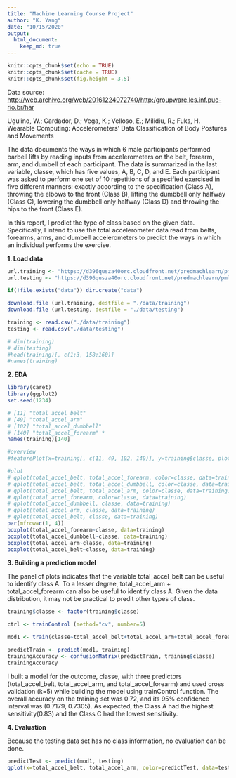 ---
title: "Machine Learning Course Project"
author: "K. Yang"
date: "10/15/2020"
output: 
  html_document:
    keep_md: true
---

```{r setup, include=FALSE}
knitr::opts_chunk$set(echo = TRUE)
knitr::opts_chunk$set(cache = TRUE)
knitr::opts_chunk$set(fig.height = 3.5)
```

Data source: [http://web.archive.org/web/20161224072740/http:/groupware.les.inf.puc-rio.br/har](http://web.archive.org/web/20161224072740/http:/groupware.les.inf.puc-rio.br/har)

Ugulino, W.; Cardador, D.; Vega, K.; Velloso, E.; Milidiu, R.; Fuks, H. Wearable Computing: Accelerometers' Data Classification of Body Postures and Movements

The data documents the ways in which 6 male participants performed barbell lifts by reading inputs from accelerometers on the belt, forearm, arm, and dumbell of each participant. The data is summarized in the last variable, classe, which has five values, A, B, C, D, and E. Each participant was asked to perform one set of 10 repetitions of a specified exercised in five different manners: exactly according to the specification (Class A), throwing the elbows to the front (Class B), lifting the dumbbell only halfway (Class C), lowering the dumbbell only halfway (Class D) and throwing the hips to the front (Class E).

In this report, I predict the type of class based on the given data. Specifically, I intend to use the total accelerometer data read from belts, forearms, arms, and dumbell accelerometers to predict the ways in which an individual performs the exercise. 

**1. Load data**

```{r}
url.training <- "https://d396qusza40orc.cloudfront.net/predmachlearn/pml-training.csv"
url.testing <- "https://d396qusza40orc.cloudfront.net/predmachlearn/pml-testing.csv"

if(!file.exists("data")) dir.create("data")

download.file (url.training, destfile = "./data/training")
download.file (url.testing, destfile = "./data/testing")

training <- read.csv("./data/training")
testing <- read.csv("./data/testing")

# dim(training)
# dim(testing)
#head(training)[, c(1:3, 158:160)]
#names(training)

```

**2. EDA**

```{r}
library(caret)
library(ggplot2)
set.seed(1234)

# [11] "total_accel_belt"
# [49] "total_accel_arm"
# [102] "total_accel_dumbbell" 
# [140] "total_accel_forearm" *
names(training)[140]

#overview
#featurePlot(x=training[, c(11, 49, 102, 140)], y=training$classe, plot="pairs")

#plot 
# qplot(total_accel_belt, total_accel_forearm, color=classe, data=training)
# qplot(total_accel_belt, total_accel_dumbbell, color=classe, data=training)
# qplot(total_accel_belt, total_accel_arm, color=classe, data=training)
# qplot(total_accel_forearm, color=classe, data=training)
# qplot(total_accel_dumbbell, classe, data=training)
# qplot(total_accel_arm, classe, data=training)
# qplot(total_accel_belt, classe, data=training)
par(mfrow=c(1, 4))
boxplot(total_accel_forearm~classe, data=training)
boxplot(total_accel_dumbbell~classe, data=training)
boxplot(total_accel_arm~classe, data=training)
boxplot(total_accel_belt~classe, data=training)
```

**3. Building a prediction model**  

The panel of plots indicates that the variable total_accel_belt can be useful to identify class A. To a lesser degree,  total_accel_arm + total_accel_forearm can also be useful to identify class A. Given the data distribution, it may not be practical to predit other types of class.  

```{r}

training$classe <- factor(training$classe)

ctrl <- trainControl (method="cv", number=5)

mod1 <- train(classe~total_accel_belt+total_accel_arm+total_accel_forearm, data=training, list=FALSE, trControl=ctrl)

predictTrain <- predict(mod1, training)
trainingAccuracy <- confusionMatrix(predictTrain, training$classe)
trainingAccuracy

```


I built a model for the outcome, classe, with three predictors (total_accel_belt, total_accel_arm, and total_accel_forearm) and used cross validation (k=5) while building the model using trainControl function. The overall accuracy on the training set was 0.72, and its 95% confidence interval was (0.7179, 0.7305). As expected, the Class A had the highest sensitivity(0.83) and the Class C had the lowest sensitivity. 

**4. Evaluation**  

Because the testing data set has no class information, no evaluation can be done. 

```{r}
predictTest <- predict(mod1, testing)
qplot(x=total_accel_belt, total_accel_arm, color=predictTest, data=testing)
```




